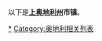 {{unreferenced|time=2016-01-16T06:56:45+00:00}}
以下是'''[[上奥地利州|上奥地利州]]市镇'''。
{{column|3|
*[[丁巴赫_(奥地利)|丁巴赫]]
*[[上卡珀尔|上卡珀尔]]
*[[上奥地利州罗尔巴赫|上奥地利州罗尔巴赫]]
*[[上施利尔巴赫|上施利尔巴赫]]
*[[上特劳恩|上特劳恩]]
*[[上诺伊基兴|上诺伊基兴]]
*[[下卡珀尔|下卡珀尔]]
*[[下塔尔海姆|下塔尔海姆]]
*[[下瓦尔德基兴|下瓦尔德基兴]]
*[[下诺伊基兴|下诺伊基兴]]
*[[下魏森巴赫|下魏森巴赫]]
*[[下魏特尔斯多夫|下魏特尔斯多夫]]
*[[乌尔里希斯贝格|乌尔里希斯贝格]]
*[[乌策奈希|乌策奈希]]
*[[于伯拉克恩|于伯拉克恩]]
*[[亨施特山道旁罗瑟瑙|亨施特山道旁罗瑟瑙]]
*[[伊尔湖畔上霍芬|伊尔湖畔上霍芬]]
*[[伦高|伦高]]
*[[佩内旺|佩内旺]]
*[[佩格附近温德哈格|佩格附近温德哈格]]
*[[佩滕巴赫|佩滕巴赫]]
*[[佩滕菲尔斯特山麓策尔|佩滕菲尔斯特山麓策尔]]
*[[克伦尔巴赫|克伦尔巴赫]]
*[[克弗尔马克特|克弗尔马克特]]
*[[克拉姆_(奥地利)|克拉姆]]
*[[克雷姆山谷因策尔斯多夫|克雷姆山谷因策尔斯多夫]]
*[[克雷姆斯河畔克马滕|克雷姆斯河畔克马滕]]
*[[克雷姆斯河畔瓦特贝格|克雷姆斯河畔瓦特贝格]]
*[[克雷姆斯谷地罗尔|克雷姆斯谷地罗尔]]
*[[克雷姆河畔诺伊霍芬|克雷姆河畔诺伊霍芬]]
*[[克龙施托夫|克龙施托夫]]
*[[兰巴赫附近埃特|兰巴赫附近埃特]]
*[[兰巴赫附近诺伊基兴|兰巴赫附近诺伊基兴]]
*[[兰布勒希滕|兰布勒希滕]]
*[[兰根施泰因|兰根施泰因]]
*[[内伯尔贝格|内伯尔贝格]]
*[[利希滕贝格_(奥地利)|利希滕贝格]]
*[[利贝瑙_(奥地利)|利贝瑙]]
*[[加夫伦茨|加夫伦茨]]
*[[加尔斯滕|加尔斯滕]]
*[[加尔施帕赫|加尔施帕赫]]
*[[加斯波爾茨霍芬|加斯波爾茨霍芬]]
*[[努斯巴赫_(奥地利)|努斯巴赫]]
*[[劳萨|劳萨]]
*[[卡尔哈姆|卡尔哈姆]]
*[[卡尔滕贝格|卡尔滕贝格]]
*[[卡茨多夫|卡茨多夫]]
*[[厄平|厄平]]
*[[古尔滕|古尔滕]]
*[[古森河畔圣格奥尔根|古森河畔圣格奥尔根]]
*[[古陶_(奥地利上奥地利州)|古陶]]
*[[吕施托夫|吕施托夫]]
*[[哈斯拉赫附近圣奥斯瓦尔德|哈斯拉赫附近圣奥斯瓦尔德]]
*[[哈根贝格|哈根贝格]]
*[[哈格尔斯贝格|哈格尔斯贝格]]
*[[哈特基兴|哈特基兴]]
*[[哈特山麓圣彼得|哈特山麓圣彼得]]
*[[因克赖斯地区新霍芬|因克赖斯地区新霍芬]]
*[[因克赖斯地区赖因巴赫|因克赖斯地区赖因巴赫]]
*[[因内尔施万德|因内尔施万德]]
*[[因巴赫河畔克马滕|因巴赫河畔克马滕]]
*[[因河地区圣法伊特|因河地区圣法伊特]]
*[[因河地区圣马丁|因河地区圣马丁]]
*[[因河地区基希海姆|因河地区基希海姆]]
*[[因河地区奥尔特|因河地区奥尔特]]
*[[因河地区文镇|因河地区文镇]]
*[[因河地区施万德|因河地区施万德]]
*[[因河地区波灵|因河地区波灵]]
*[[因河地区泰斯基兴|因河地区泰斯基兴]]
*[[因河地区科普丰|因河地区科普丰]]
*[[因河畔圣弗洛里安|因河畔圣弗洛里安]]
*[[因河畔基希多夫|因河畔基希多夫]]
*[[因河畔奥伯恩贝格|因河畔奥伯恩贝格]]
*[[因河畔奥伯恩贝格附近圣格奥尔根|因河畔奥伯恩贝格附近圣格奥尔根]]
*[[因河畔米尔海姆|因河畔米尔海姆]]
*[[因河畔韦恩施泰因|因河畔韦恩施泰因]]
*[[图默尔茨哈姆|图默尔茨哈姆]]
*[[圣托马斯_(上奥地利州)|圣托马斯]]
*[[圣拉德贡德|圣拉德贡德]]
*[[圣洛伦茨|圣洛伦茨]]
*[[圣潘克拉茨|圣潘克拉茨]]
*[[圣潘塔莱昂|圣潘塔莱昂]]
*[[圣维利巴尔德|圣维利巴尔德]]
*[[圣罗曼_(奥地利)|圣罗曼]]
*[[圣阿加塔|圣阿加塔]]
*[[圣阿埃吉迪|圣阿埃吉迪]]
*[[圣马林|圣马林]]
*[[埃伯施塔尔策尔|埃伯施塔尔策尔]]
*[[埃伯施旺|埃伯施旺]]
*[[埃德巴赫|埃德巴赫]]
*[[埃施滕贝格|埃施滕贝格]]
*[[埃格尔斯贝格|埃格尔斯贝格]]
*[[埃格爾丁|埃格爾丁]]
*[[埃费丁|埃费丁]]
*[[基希贝格-特宁|基希贝格-特宁]]
*[[基爾夏姆|基爾夏姆]]
*[[塔尔斯多夫|塔尔斯多夫]]
*[[多瑙河上游基希贝格|多瑙河上游基希贝格]]
*[[多瑙河畔卢弗滕贝格|多瑙河畔卢弗滕贝格]]
*[[多瑙河畔圣尼古拉|多瑙河畔圣尼古拉]]
*[[多瑙河畔恩格尔哈茨采尔|多瑙河畔恩格尔哈茨采尔]]
*[[多瑙河畔海巴赫|多瑙河畔海巴赫]]
*[[多瑙河畔费德基兴|多瑙河畔费德基兴]]
*[[多瑙河畔阿沙赫|多瑙河畔阿沙赫]]
*[[大拉明|大拉明]]
*[[奥伯旺|奥伯旺]]
*[[奥埃尔巴赫_(奥地利)|奥埃尔巴赫]]
*[[奥夫特灵|奥夫特灵]]
*[[奥尔斯多夫|奥尔斯多夫]]
*[[奥拉赫阿姆洪加尔|奥拉赫阿姆洪加尔]]
*[[奥斯特米廷|奥斯特米廷]]
*[[奥滕斯海姆|奥滕斯海姆]]
*[[奥罗尔茨明斯特|奥罗尔茨明斯特]]
*[[奥芬豪森_(奥地利)|奥芬豪森]]
*[[奥贝格|奥贝格]]
*[[威爾赫林|威爾赫林]]
*[[安多夫|安多夫]]
*[[安德里希斯富特|安德里希斯富特]]
*[[安铁森霍芬|安铁森霍芬]]
*[[尤尔巴赫_(奥地利)|尤尔巴赫]]
*[[巴特克罗伊岑|巴特克罗伊岑]]
*[[巴特哈尔|巴特哈尔]]
*[[巴特哈尔附近普法尔基兴|巴特哈尔附近普法尔基兴]]
*[[巴特沙勒巴赫|巴特沙勒巴赫]]
*[[巴特策尔|巴特策尔]]
*[[巴特维姆斯巴赫-奈德哈廷|巴特维姆斯巴赫-奈德哈廷]]
*[[巴特莱昂费尔登|巴特莱昂费尔登]]
*[[巴赫曼宁|巴赫曼宁]]
*[[布拉森施泰因山麓圣托马斯|布拉森施泰因山麓圣托马斯]]
*[[布格基兴|布格基兴]]
*[[布赫基兴|布赫基兴]]
*[[布鲁克-瓦森|布鲁克-瓦森]]
*[[布鲁嫩塔尔|布鲁嫩塔尔]]
*[[帕尔廷|帕尔廷]]
*[[帕布诺伊基兴|帕布诺伊基兴]]
*[[帕興|帕興]]
*[[帕蒂格哈姆|帕蒂格哈姆]]
*[[席尔多恩|席尔多恩]]
*[[席德尔贝格|席德尔贝格]]
*[[平斯多夫|平斯多夫]]
*[[弗克拉河畔诺伊基兴|弗克拉河畔诺伊基兴]]
*[[弗克拉马克特|弗克拉马克特]]
*[[弗兰京|弗兰京]]
*[[弗兰肯马克特|弗兰肯马克特]]
*[[弗拉哈姆|弗拉哈姆]]
*[[弗赖施塔特附近圣奥斯瓦尔德|弗赖施塔特附近圣奥斯瓦尔德]]
*[[弗赖施塔特附近圣莱昂哈德|弗赖施塔特附近圣莱昂哈德]]
*[[弗赖施塔特附近温德哈格|弗赖施塔特附近温德哈格]]
*[[弗赖贝格_(上奥地利州)|弗赖贝格]]
*[[彭多夫|彭多夫]]
*[[彼得斯基兴|彼得斯基兴]]
*[[德塞布伦|德塞布伦]]
*[[恩卡赫河畔诺伊基兴|恩卡赫河畔诺伊基兴]]
*[[恩岑基兴|恩岑基兴]]
*[[恩格尔巴赫河畔皮舍尔斯多夫|恩格尔巴赫河畔皮舍尔斯多夫]]
*[[恩格尔维茨多夫|恩格尔维茨多夫]]
*[[戈尔德韦尔特|戈尔德韦尔特]]
*[[戈绍|戈绍]]
*[[拉基兴|拉基兴]]
*[[拉布_(奥地利)|拉布]]
*[[拉斯贝格|拉斯贝格]]
*[[斯泰內爾基爾興|斯泰內爾基爾興]]
*[[施利尔巴赫_(奥地利)|施利尔巴赫]]
*[[施吕斯贝格|施吕斯贝格]]
*[[施塔德尔-保拉|施塔德尔-保拉]]
*[[施拉特_(奥地利)|施拉特]]
*[[施泰因豪斯|施泰因豪斯]]
*[[施泰尔埃格|施泰尔埃格]]
*[[施泰尔河畔施泰因巴赫|施泰尔河畔施泰因巴赫]]
*[[施泰尔河畔阿沙赫|施泰尔河畔阿沙赫]]
*[[施泰尔附近圣乌尔里希|施泰尔附近圣乌尔里希]]
*[[施特根_(奥地利)|施特根]]
*[[施特罗海姆|施特罗海姆]]
*[[施特鲁登高地区瓦尔德豪森|施特鲁登高地区瓦尔德豪森]]
*[[施瓦嫩施塔特|施瓦嫩施塔特]]
*[[施瓦嫩施塔特附近奥伯恩多夫|施瓦嫩施塔特附近奥伯恩多夫]]
*[[施莱斯海姆|施莱斯海姆]]
*[[施莱格尔_(奥地利)|施莱格尔]]
*[[旧奇文特|旧奇文特]]
*[[明茨基兴|明茨基兴]]
*[[明茨巴赫|明茨巴赫]]
*[[普京_(奥地利)|普京]]
*[[普平|普平]]
*[[普拉姆|普拉姆]]
*[[普拉姆巴赫基兴|普拉姆巴赫基兴]]
*[[普拉姆河畔多夫|普拉姆河畔多夫]]
*[[普拉姆河畔策尔|普拉姆河畔策尔]]
*[[普拉姆河畔陶夫基兴|普拉姆河畔陶夫基兴]]
*[[普拉默特|普拉默特]]
*[[普法夫施特特|普法夫施特特]]
*[[普法芬|普法芬]]
*[[普茨莱因斯多夫|普茨莱因斯多夫]]
*[[普赫瑙|普赫瑙]]
*[[普雷加滕|普雷加滕]]
*[[曼宁|曼宁]]
*[[林区新基兴|林区新基兴]]
*[[林畔圣斯特凡|林畔圣斯特凡]]
*[[林畔圣格奥尔根|林畔圣格奥尔根]]
*[[林畔圣约翰|林畔圣约翰]]
*[[林茨附近基希施拉格|林茨附近基希施拉格]]
*[[柯尼希斯维森|柯尼希斯维森]]
*[[格勒茨贝格|格勒茨贝格]]
*[[格博尔茨基兴|格博尔茨基兴]]
*[[格呂瑙|格呂瑙]]
*[[格拉本湖畔佩尔旺|格拉本湖畔佩尔旺]]
*[[格拉马施特滕|格拉马施特滕]]
*[[格施萬特|格施萬特]]
*[[格林堡_(上奥地利州)|格林堡]]
*[[格林巴赫_(奥地利)|格林巴赫]]
*[[格赖因|格赖因]]
*[[格里斯基兴|格里斯基兴]]
*[[格里斯基兴附近圣格奥尔根|格里斯基兴附近圣格奥尔根]]
*[[桑德尔|桑德尔]]
*[[梅恩巴赫|梅恩巴赫]]
*[[梅根霍芬|梅根霍芬]]
*[[梅特马赫|梅特马赫]]
*[[森夫滕巴赫|森夫滕巴赫]]
*[[欣岑巴赫|欣岑巴赫]]
*[[欣特施托德尔|欣特施托德尔]]
*[[毛埃尔基兴|毛埃尔基兴]]
*[[汉登贝格|汉登贝格]]
*[[沃尔费恩|沃尔费恩]]
*[[沙尔兴|沙尔兴]]
*[[沙尔滕|沙尔滕]]
*[[沙恩施泰因|沙恩施泰因]]
*[[沙登贝格|沙登贝格]]
*[[沼泽附近策尔|沼泽附近策尔]]
*[[波尔哈姆|波尔哈姆]]
*[[波尔森茨河畔圣马林基兴|波尔森茨河畔圣马林基兴]]
*[[波希米亚森林畔施瓦尔岑贝格|波希米亚森林畔施瓦尔岑贝格]]
*[[洛兴|洛兴]]
*[[洛恩斯堡|洛恩斯堡]]
*[[洛森施泰因|洛森施泰因]]
*[[海利根贝格|海利根贝格]]
*[[海格尔莫斯|海格尔莫斯]]
*[[温德灵|温德灵]]
*[[温贝格山麓圣彼得|温贝格山麓圣彼得]]
*[[温贝格山麓圣约翰|温贝格山麓圣约翰]]
*[[温迪施加尔施滕|温迪施加尔施滕]]
*[[特劳恩地区埃跟多夫|特劳恩地区埃跟多夫]]
*[[特劳恩地区里德|特劳恩地区里德]]
*[[特劳恩地区霍夫基兴|特劳恩地区霍夫基兴]]
*[[特劳恩基兴|特劳恩基兴]]
*[[特劳恩河畔魏斯基兴|特劳恩河畔魏斯基兴]]
*[[特恩贝格|特恩贝格]]
*[[特拉格韦恩|特拉格韦恩]]
*[[特拉特山麓普赫基兴|特拉特山麓普赫基兴]]
*[[特拉特纳赫河畔瓦勒恩|特拉特纳赫河畔瓦勒恩]]
*[[特拉特纳赫河畔陶夫基兴|特拉特纳赫河畔陶夫基兴]]
*[[特拉特纳赫河畔霍夫基兴|特拉特纳赫河畔霍夫基兴]]
*[[特罗伊巴赫|特罗伊巴赫]]
*[[玛丽亚新施蒂夫特|玛丽亚新施蒂夫特]]
*[[玛丽亚施莫尔恩|玛丽亚施莫尔恩]]
*[[珀廷|珀廷]]
*[[瓦尔丁|瓦尔丁]]
*[[瓦尔德堡_(奥地利)|瓦尔德堡]]
*[[瓦尔德策尔|瓦尔德策尔]]
*[[瓦尔德诺伊基兴|瓦尔德诺伊基兴]]
*[[甘珀恩|甘珀恩]]
*[[申肯费尔登|申肯费尔登]]
*[[皮伯巴赫|皮伯巴赫]]
*[[皮勒特|皮勒特]]
*[[皮尔巴赫|皮尔巴赫]]
*[[皮尔斯巴赫|皮尔斯巴赫]]
*[[皮岑贝格|皮岑贝格]]
*[[皮恩山口附近施皮塔尔|皮恩山口附近施皮塔尔]]
*[[皮恩山道旁克劳斯|皮恩山道旁克劳斯]]
*[[盖厄尔斯贝格|盖厄尔斯贝格]]
*[[盖恩贝格|盖恩贝格]]
*[[福尔纳赫|福尔纳赫]]
*[[福德尔施托德尔|福德尔施托德尔]]
*[[福德尔魏森巴赫|福德尔魏森巴赫]]
*[[科勒尔施拉格|科勒尔施拉格]]
*[[米夏埃恩巴赫|米夏埃恩巴赫]]
*[[米宁_(奥地利)|米宁]]
*[[米尔克雷斯地区艾根|米尔克雷斯地区艾根]]
*[[米尔克雷斯地区阿勒莱利根|米尔克雷斯地区阿勒莱利根]]
*[[米尔克雷斯地区阿霍恩|米尔克雷斯地区阿霍恩]]
*[[米尔地区伦巴赫|米尔地区伦巴赫]]
*[[米尔地区利希特瑙|米尔地区利希特瑙]]
*[[米尔地区圣乌尔里希|米尔地区圣乌尔里希]]
*[[米尔地区圣哥达|米尔地区圣哥达]]
*[[米尔地区圣法伊特|米尔地区圣法伊特]]
*[[米尔地区圣马丁|米尔地区圣马丁]]
*[[米尔地区奥滕施拉格|米尔地区奥滕施拉格]]
*[[米尔地区小策尔|米尔地区小策尔]]
*[[米尔地区希尔施巴赫|米尔地区希尔施巴赫]]
*[[米尔地区普法尔基兴|米尔地区普法尔基兴]]
*[[米尔地区松贝格|米尔地区松贝格]]
*[[米尔地区派尔施泰因|米尔地区派尔施泰因]]
*[[米尔地区海巴赫|米尔地区海巴赫]]
*[[米尔地区舍瑙|米尔地区舍瑙]]
*[[米尔地区诺伊施蒂夫特|米尔地区诺伊施蒂夫特]]
*[[米尔地区诺伊马克特|米尔地区诺伊马克特]]
*[[米尔地区赖因巴赫|米尔地区赖因巴赫]]
*[[米尔地区赖歇瑙|米尔地区赖歇瑙]]
*[[米尔地区霍夫基兴|米尔地区霍夫基兴]]
*[[米尔河畔哈斯拉赫|米尔河畔哈斯拉赫]]
*[[纳特恩巴赫|纳特恩巴赫]]
*[[维彭哈姆|维彭哈姆]]
*[[罗伊塔姆|罗伊塔姆]]
*[[罗巴赫附近贝格|罗巴赫附近贝格]]
*[[罗德尔河畔茨韦特尔|罗德尔河畔茨韦特尔]]
*[[罗斯巴赫_(奥地利)|罗斯巴赫]]
*[[罗斯莱滕|罗斯莱滕]]
*[[罗滕巴赫_(奥地利)|罗滕巴赫]]
*[[翁格纳赫|翁格纳赫]]
*[[耶京_(奥地利)|耶京]]
*[[聖孔拉德|聖孔拉德]]
*[[舍内格|舍内格]]
*[[艾希基兴|艾希基兴]]
*[[艾斯特上游瓦特贝格|艾斯特上游瓦特贝格]]
*[[艾斯特尔斯海姆|艾斯特尔斯海姆]]
*[[艾登贝格|艾登贝格]]
*[[艾青_(奥地利)|艾青]]
*[[苏本|苏本]]
*[[莫尔恩|莫尔恩]]
*[[莫斯多夫|莫斯多夫]]
*[[莫斯巴赫_(奥地利)|莫斯巴赫]]
*[[莱奥波尔德施拉格|莱奥波尔德施拉格]]
*[[菲尔曼斯巴赫河畔圣格奥尔根|菲尔曼斯巴赫河畔圣格奥尔根]]
*[[菲希滕施泰因|菲希滕施泰因]]
*[[菲施尔哈姆|菲施尔哈姆]]
*[[萨克森_(奥地利)|萨克森]]
*[[萨尔茨卡默古特地区圣沃尔夫冈|萨尔茨卡默古特地区圣沃尔夫冈]]
*[[萨特勒特|萨特勒特]]
*[[萨莱恩斯巴赫|萨莱恩斯巴赫]]
*[[蒂夫格拉本|蒂夫格拉本]]
*[[蒂默尔卡姆|蒂默尔卡姆]]
*[[蒙德塞|蒙德塞]]
*[[蒙德尔芬|蒙德尔芬]]
*[[诺伊费尔登|诺伊费尔登]]
*[[谢尔丁附近圣马林基兴|谢尔丁附近圣马林基兴]]
*[[豪斯鲁克地区埃舍瑙|豪斯鲁克地区埃舍瑙]]
*[[豪斯鲁克地区诺伊马克特|豪斯鲁克地区诺伊马克特]]
*[[豪斯鲁克山区哈格|豪斯鲁克山区哈格]]
*[[豪斯鲁克山区弗兰肯堡|豪斯鲁克山区弗兰肯堡]]
*[[豪斯鲁克山麓圣马林基兴|豪斯鲁克山麓圣马林基兴]]
*[[豪斯鲁克山麓奥特南|豪斯鲁克山麓奥特南]]
*[[豪斯鲁克山麓沃尔夫瑟格|豪斯鲁克山麓沃尔夫瑟格]]
*[[豪斯鲁克林区安普夫尔旺|豪斯鲁克林区安普夫尔旺]]
*[[赖兴塔尔|赖兴塔尔]]
*[[赖希拉明|赖希拉明]]
*[[赖歇尔斯贝格|赖歇尔斯贝格]]
*[[赫尔比赫|赫尔比赫]]
*[[赫恩哈特|赫恩哈特]]
*[[迈尔霍夫|迈尔霍夫]]
*[[迪塔赫|迪塔赫]]
*[[迪斯巴赫|迪斯巴赫]]
*[[里德马克地区里德|里德马克地区里德]]
*[[里德马克地区阿贝恩多夫|里德马克地区阿贝恩多夫]]
*[[里道|里道]]
*[[锡尔宁|锡尔宁]]
*[[锡普巴赫策尔|锡普巴赫策尔]]
*[[锡格哈廷|锡格哈廷]]
*[[阿尔哈明|阿尔哈明]]
*[[阿尔宾|阿尔宾]]
*[[阿尔恩雷特|阿尔恩雷特]]
*[[阿尔泰姆_(奥地利)|阿尔泰姆]]
*[[阿尔滕贝格北林茨|阿尔滕贝格北林茨]]
*[[阿尔滕费尔登|阿尔滕费尔登]]
*[[阿尔科芬|阿尔科芬]]
*[[阿德尔旺|阿德尔旺]]
*[[阿斯帕赫|阿斯帕赫]]
*[[阿施滕|阿施滕]]
*[[阿特塞|阿特塞]]
*[[阿特尔高地区圣格奥尔根|阿特尔高地区圣格奥尔根]]
*[[阿特湖畔努斯多夫|阿特湖畔努斯多夫]]
*[[阿特湖畔塞瓦尔兴|阿特湖畔塞瓦尔兴]]
*[[阿特湖畔施泰因巴赫|阿特湖畔施泰因巴赫]]
*[[阿特湖畔翁特拉赫|阿特湖畔翁特拉赫]]
*[[阿特湖畔舍夫灵|阿特湖畔舍夫灵]]
*[[阿特湖畔魏勒格|阿特湖畔魏勒格]]
*[[阿特高地区施特拉斯|阿特高地区施特拉斯]]
*[[阿特高地区贝格|阿特高地区贝格]]
*[[阿特高地区魏森基兴|阿特高地区魏森基兴]]
*[[阿策斯贝格|阿策斯贝格]]
*[[阿茨巴赫|阿茨巴赫]]
*[[阿菲斯尔|阿菲斯尔]]
*[[雷希贝格|雷希贝格]]
*[[雷德哈姆|雷德哈姆]]
*[[雷德莱滕|雷德莱滕]]
*[[雷高|雷高]]
*[[霍亨策尔|霍亨策尔]]
*[[霍赫布格-阿赫|霍赫布格-阿赫]]
*[[霍赫菲希特山麓克拉弗尔|霍赫菲希特山麓克拉弗尔]]
*[[韦尔斯附近塔尔海姆|韦尔斯附近塔尔海姆]]
*[[韦尔斯附近皮希尔|韦尔斯附近皮希尔]]
*[[韦森山麓瓦尔德基兴|韦森山麓瓦尔德基兴]]
*[[马蒂希霍芬附近基希贝格|马蒂希霍芬附近基希贝格]]
*[[马蒂希霍芬附近费德基兴|马蒂希霍芬附近费德基兴]]
*[[马赫兰地区米特尔基兴|马赫兰地区米特尔基兴]]
*[[马赫兰德地区纳恩|马赫兰德地区纳恩]]
*[[魏伯恩|魏伯恩]]
*[[魏埃尔_(奥地利)|魏埃尔]]
*[[魏尔哈特吉根贝格|魏尔哈特吉根贝格]]
*[[魏尔巴赫_(奥地利)|魏尔巴赫]]
*[[魏岑基兴|魏岑基兴]]
*[[魏特斯费尔登|魏特斯费尔登]]
*[[鲁岑哈姆|鲁岑哈姆]]
*[[鲍姆加滕贝格|鲍姆加滕贝格]]
*[[黑尔措格斯多夫|黑尔措格斯多夫]]
*[[黑尔普福-乌滕多夫|黑尔普福-乌滕多夫]]
*[[黑尔蒙瑟特|黑尔蒙瑟特]]
*[[黑芬贝格|黑芬贝格]]
*[[默尔施旺|默尔施旺]]
*[[齐赫贝格山麓施泰因贝格|齐赫贝格山麓施泰因贝格]]
}}
<!--[[File:Oberösterreich_Dienstflagge.PNG|right]]-->
{{Austrian States}}
{{Authority control}}
[[Category:上奥地利州市镇|*]]
[[Category:奥地利相关列表|Category:奥地利相关列表]]